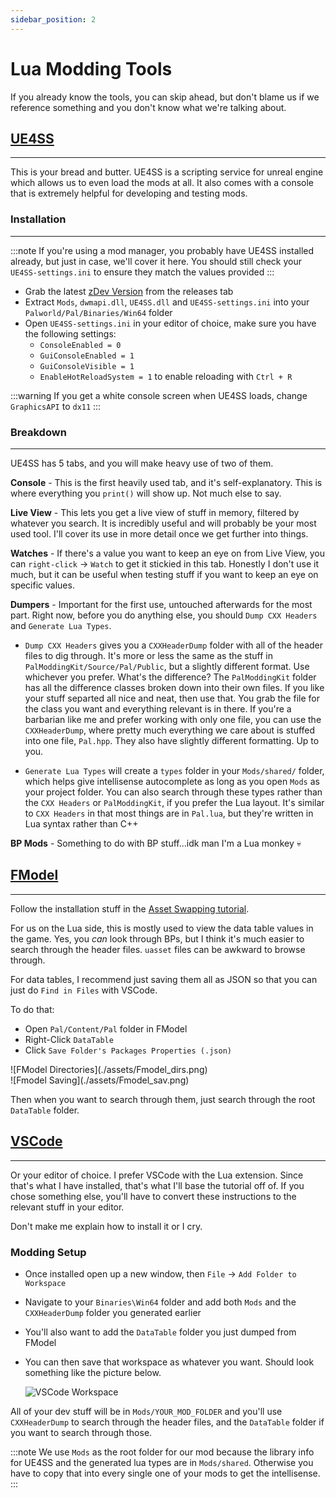 ```yaml
---
sidebar_position: 2
---
```


# Lua Modding Tools

If you already know the tools, you can skip ahead, but don't blame us if we reference something and you don't know what we're talking about.

## [**UE4SS**](https://github.com/UE4SS-RE/RE-UE4SS)

---

This is your bread and butter. UE4SS is a scripting service for unreal engine which allows us to even load the mods at all. It also comes with a console that is extremely helpful for developing and testing mods.

### **Installation**

---

:::note
If you're using a mod manager, you probably have UE4SS installed already, but just in case, we'll cover it here. You should still check your `UE4SS-settings.ini` to ensure they match the values provided
:::

- Grab the latest [zDev Version](https://github.com/UE4SS-RE/RE-UE4SS/releases) from the releases tab
- Extract `Mods`, `dwmapi.dll`, `UE4SS.dll` and `UE4SS-settings.ini` into your `Palworld/Pal/Binaries/Win64` folder
- Open `UE4SS-settings.ini` in your editor of choice, make sure you have the following settings:
  - `ConsoleEnabled = 0`
  - `GuiConsoleEnabled = 1`
  - `GuiConsoleVisible = 1`
  - `EnableHotReloadSystem = 1` to enable reloading with `Ctrl + R`

:::warning
If you get a white console screen when UE4SS loads, change `GraphicsAPI` to `dx11`
:::

### **Breakdown**

---

UE4SS has 5 tabs, and you will make heavy use of two of them.

**Console** - This is the first heavily used tab, and it's self-explanatory. This is where everything you `print()` will show up. Not much else to say.

**Live View** - This lets you get a live view of stuff in memory, filtered by whatever you search. It is incredibly useful and will probably be your most used tool. I'll cover its use in more detail once we get further into things.

**Watches** - If there's a value you want to keep an eye on from Live View, you can `right-click` -&gt; `Watch` to get it stickied in this tab. Honestly I don't use it much, but it can be useful when testing stuff if you want to keep an eye on specific values.

**Dumpers** - Important for the first use, untouched afterwards for the most part. Right now, before you do anything else, you should `Dump CXX Headers` and `Generate Lua Types`.

- `Dump CXX Headers` gives you a `CXXHeaderDump` folder with all of the header files to dig through. It's more or less the same as the stuff in `PalModdingKit/Source/Pal/Public`, but a slightly different format. Use whichever you prefer. What's the difference? The `PalModdingKit` folder has all the difference classes broken down into their own files. If you like your stuff separted all nice and neat, then use that. You grab the file for the class you want and everything relevant is in there. If you're a barbarian like me and prefer working with only one file, you can use the `CXXHeaderDump`, where pretty much everything we care about is stuffed into one file, `Pal.hpp`. They also have slightly different formatting. Up to you.

- `Generate Lua Types` will create a `types` folder in your `Mods/shared/` folder, which helps give intellisense autocomplete as long as you open `Mods` as your project folder. You can also search through these types rather than the `CXX Headers` or `PalModdingKit`, if you prefer the Lua layout. It's similar to `CXX Headers` in that most things are in `Pal.lua`, but they're written in Lua syntax rather than C++

**BP Mods** - Something to do with BP stuff...idk man I'm a Lua monkey 💀

## [**FModel**](https://fmodel.app/)

---

Follow the installation stuff in the [Asset Swapping tutorial](https://pwmodding.wiki/docs/asset-swapping/Home).

For us on the Lua side, this is mostly used to view the data table values in the game. Yes, you _can_ look through BPs, but I think it's much easier to search through the header files. `uasset` files can be awkward to browse through.

For data tables, I recommend just saving them all as JSON so that you can just do `Find in Files` with VSCode.

To do that:

- Open `Pal/Content/Pal` folder in FModel
- Right-Click `DataTable`
- Click `Save Folder's Packages Properties (.json)`

<div style={{ display: 'flex' }}>
    <div style={{ flex: 1 }}>
        ![FModel Directories](./assets/Fmodel_dirs.png) 
    </div>
    <div style={{ flex: 1 }}>
        ![Fmodel Saving](./assets/Fmodel_sav.png)
    </div>
</div>

Then when you want to search through them, just search through the root `DataTable` folder.

## [VSCode](https://code.visualstudio.com/download)

---

Or your editor of choice. I prefer VSCode with the Lua extension. Since that's what I have installed, that's what I'll base the tutorial off of. If you chose something else, you'll have to convert these instructions to the relevant stuff in your editor.

Don't make me explain how to install it or I cry.

### Modding Setup

- Once installed open up a new window, then `File` -&gt; `Add Folder to Workspace`
- Navigate to your `Binaries\Win64` folder and add both `Mods` and the `CXXHeaderDump` folder you generated earlier
- You'll also want to add the `DataTable` folder you just dumped from FModel
- You can then save that workspace as whatever you want. Should look something like the picture below.

  ![VSCode Workspace](./assets/vscode_workspace.png)


All of your dev stuff will be in `Mods/YOUR_MOD_FOLDER` and you'll use `CXXHeaderDump` to search through the header files, and the `DataTable` folder if you want to search through those.

:::note
We use `Mods` as the root folder for our mod because the library info for UE4SS and the generated lua types are in `Mods/shared`. Otherwise you have to copy that into every single one of your mods to get the intellisense.
:::